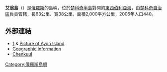 {{Infobox islands
|name=艾翁島
|image name=Ayon.jpg
|image caption=
|image size =
|map         = Russia
|map_caption = 
|native name =
|native name link =
|nickname =
|location = [[東西伯利亞海|東西伯利亞海]]
|coordinates = {{Coord|69|45|N|168|30|E|display=inline,title}}
|archipelago =
|total islands =
|major islands =
|area_km2 = 2000
|length_km = 63
|width_km = 38
|highest mount =
|elevation_m =
|country = {{flag|Russia}}
|country admin divisions title = 區
|country admin divisions = [[楚科奇自治區|楚科奇自治區]]
|country admin divisions title 1 =
|country admin divisions 1 =
|country admin divisions title 2 =
|country admin divisions 2 =
|country largest city =
|country largest city population =
|population = 440
|population as of = 2006
|density_km2 = 0.22
|ethnic groups = [[楚科奇人|楚科奇人]]
|additional info =
}}
'''艾翁島'''（{{lang-ru|Айо́н}}）是[[俄羅斯|俄羅斯]]的島嶼，位於[[楚科奇半島|楚科奇半島]]對開的[[東西伯利亞海|東西伯利亞海]]，由[[楚科奇自治區|楚科奇自治區]]負責管轄，長63公里、寬38公里，面積2,000平方公里，2006年人口440。

==外部連結==
*[http://worldmaps.web.infoseek.co.jp/russia_guide.htm] & [http://travelingluck.com/Europe/Russia/Chukotskiy+Avtonomnyy+Okrug/_2126917_Ostrov+Ayon.html#themap Picture of Ayon Island]
*[https://web.archive.org/web/20101102205036/http://earthsearch.net/featureIndex.php?type=int&start=4193000&end=4194000 Geographic information]
*[http://travelingluck.com/Europe/Russia/Chukotskiy+Avtonomnyy+Okrug/_2126237_Ostrov+Chenkuul%27.html#themap Chenkuul]

{{East Siberian Sea Islands}}
{{Russia-geo-stub}}

[[Category:俄羅斯島嶼|Category:俄羅斯島嶼]]